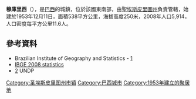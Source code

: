 {{Coord|18|5|34|S|40|30|57|W|display=title}}

'''穆庫里西'''（{{lang-pt|Mucurici}}），是[[巴西|巴西]]的城鎮，位於該國東南部，由[[聖埃斯皮里圖州|聖埃斯皮里圖州]]負責管轄，始建於1953年12月11日，面積538平方公里，海拔高度250米，2008年人口5,914，人口密度每平方公里11.6人。

==參考資料==
*Brazilian Institute of Geography and Statistics - [http://www.ibge.gov.br/cidadesat/default.php] {{Wayback|url=http://www.ibge.gov.br/cidadesat/default.php |date=20080611095922 }}
*[https://web.archive.org/web/20080908054819/http://www.ibge.gov.br/home/estatistica/populacao/estimativa2008/POP2008_DOU.pdf IBGE 2008 statistics]
*[https://web.archive.org/web/20091003103229/http://www.pnud.org.br/atlas/ranking/IDH-M%2091%2000%20Ranking%20decrescente%20%28pelos%20dados%20de%202000%29.htm] UNDP

{{Brazil-geo-stub}}
{{聖埃斯皮里圖州市鎮}}
[[Category:圣埃斯皮里图州市镇|Category:圣埃斯皮里图州市镇]]
[[Category:巴西城市|Category:巴西城市]]
[[Category:1953年建立的聚居地|Category:1953年建立的聚居地]]